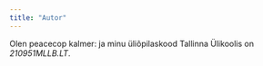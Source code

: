 ```yaml
---
title: "Autor"
---
```


Olen peacecop kalmer: ja minu üliõpilaskood Tallinna Ülikoolis on *210951MLLB.LT*.

